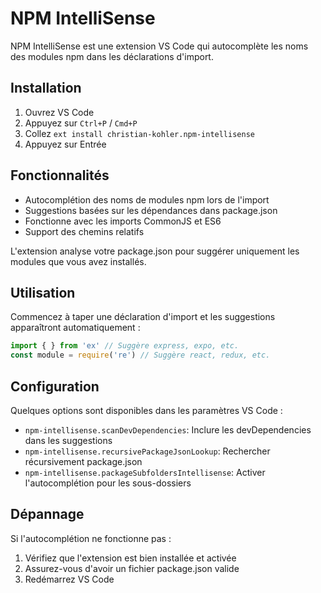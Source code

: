 
# NPM IntelliSense

NPM IntelliSense est une extension VS Code qui autocomplète les noms des modules npm dans les déclarations d'import.

## Installation

1. Ouvrez VS Code
2. Appuyez sur `Ctrl+P` / `Cmd+P`
3. Collez `ext install christian-kohler.npm-intellisense`
4. Appuyez sur Entrée

## Fonctionnalités

- Autocomplétion des noms de modules npm lors de l'import
- Suggestions basées sur les dépendances dans package.json
- Fonctionne avec les imports CommonJS et ES6
- Support des chemins relatifs

<Callout type="info">
L'extension analyse votre package.json pour suggérer uniquement les modules que vous avez installés.
</Callout>

## Utilisation

Commencez à taper une déclaration d'import et les suggestions apparaîtront automatiquement :

``` js
import { } from 'ex' // Suggère express, expo, etc.
const module = require('re') // Suggère react, redux, etc. 
```

## Configuration

Quelques options sont disponibles dans les paramètres VS Code :

- `npm-intellisense.scanDevDependencies`: Inclure les devDependencies dans les suggestions
- `npm-intellisense.recursivePackageJsonLookup`: Rechercher récursivement package.json
- `npm-intellisense.packageSubfoldersIntellisense`: Activer l'autocomplétion pour les sous-dossiers

## Dépannage

Si l'autocomplétion ne fonctionne pas :

1. Vérifiez que l'extension est bien installée et activée
2. Assurez-vous d'avoir un fichier package.json valide
3. Redémarrez VS Code
